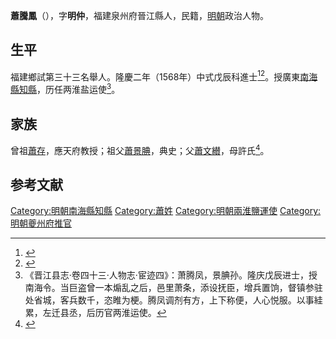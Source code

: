 {{明清人物信息框
| 姓名 = 蕭騰鳳
| 原名 =
| 圖片名稱= 
| 圖片大小 =
| 圖片說明 = 
| 最高職務 =
| 國家 = 大明 
| 爵位 =
| 籍貫 = 福建泉州府晉江縣
| 族裔 = 
| 字號 = 
| 諡號 =
| 出生日期 = 生年不詳
| 出生地點 = <!---福建泉州府晉江縣--->
| 逝世日期 = 卒年不詳 
| 逝世地點 =
| 墓葬 =
| 配偶 = 
| 親屬 = 
| 出身 =
* 隆慶二年戊辰科同進士出身
| 經歷 =
| 著作 =  
}}
'''蕭騰鳳'''（{{bd|？||？|catIdx=}}），字'''明仲'''，福建泉州府晉江縣人，民籍，[[明朝|明朝]]政治人物。

== 生平 ==
福建鄉試第三十三名舉人。隆慶二年（1568年）中式戊辰科進士<ref>{{Cite book|title=《皇明贡举考》卷五|last=（明）[[张朝瑞|张朝瑞]]|first=|publisher=《续修四库全书》史部第828册|year=|isbn=|location=|pages=}}</ref><ref>{{Cite book|title=贡举志五种 上|last=鲁小俊，江俊伟著|first=|publisher=武汉：武汉大学出版社|year=2009|isbn=978-7-307-07043-1|location=|pages=}}</ref>。授廣東[[南海縣|南海縣]][[知縣|知縣]]，历任两淮盐运使<ref>《晋江县志·卷四十三·人物志·宦迹四》：萧腾凤，景腆孙。隆庆戊辰进士，授南海令。当巨盗曾一本煽乱之后，邑里萧条，添设抚臣，增兵置饷，督镇参驻处省城，客兵数千，恣睢为梗。腾凤调剂有方，上下称便，人心悦服。以事絓累，左迁县丞，后历官两淮运使。</ref>。

== 家族 ==
曾祖[[蕭存|蕭存]]，應天府教授；祖父[[蕭景腆|蕭景腆]]，典史；父[[蕭文纉|蕭文纉]]，母許氏<ref>{{Cite book|title=天一阁藏明代科举录选刊 登科录 点校本|last=龚延明主编|first=|publisher=宁波出版社|year=2016|isbn=978-7-5526-2320-8|location=宁波|pages=|quote=《天一閣藏明代科舉錄選刊.登科錄》之《隆慶二年戊辰科登科錄》}}</ref>。

==参考文献==
{{reflist}}

{{隆慶二年戊辰科殿試金榜}}

{{DEFAULTSORT:Xiao蕭}}
[[Category:明朝南海縣知縣|Category:明朝南海縣知縣]]
[[Category:蕭姓|Category:蕭姓]]
[[Category:明朝兩淮鹽運使|Category:明朝兩淮鹽運使]]
[[Category:明朝夔州府推官|Category:明朝夔州府推官]]


{{明朝人物小作品}}